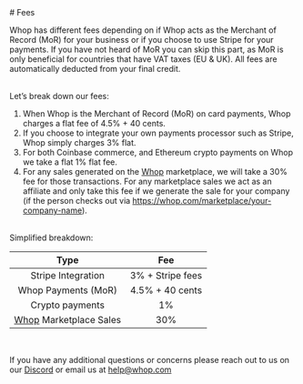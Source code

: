 
<HeroPattern />

<div className='lead'>
# Fees

Whop has different fees depending on if Whop acts as the Merchant of Record (MoR) for your business or if you choose to use Stripe for your payments. If you have not heard of MoR you can skip this part, as MoR is only beneficial for countries that have VAT taxes (EU & UK). All fees are automatically deducted from your final credit.

<br/>
Let’s break down our fees:

1. When Whop is the Merchant of Record (MoR) on card payments, Whop charges a flat fee of 4.5% + 40 cents. 
2. If you choose to integrate your own payments processor such as Stripe, Whop simply charges 3% flat.
3. For both Coinbase commerce, and Ethereum crypto payments on Whop we take a flat 1% flat fee. 
4. For any sales generated on the [Whop](http://Whop.com) marketplace, we will take a 30% fee for those transactions. For any marketplace sales we act as an affiliate and only take this fee if we generate the sale for your company (if the person checks out via https://whop.com/marketplace/your-company-name).

<br/>
Simplified breakdown:

| Type | Fee |
|:--------:|:--------:|
| Stripe Integration | 3% + Stripe fees |
| Whop Payments (MoR) | 4.5% + 40 cents | 
| Crypto payments | 1% |
| [Whop](https://whop.com) Marketplace Sales | 30% |
<br/>

If you have any additional questions or concerns please reach out to us on our [Discord](https://discord.gg/QJzPPSySfX) or email us at help@whop.com 
</div>